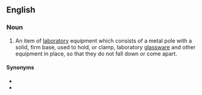 ==English==

===Noun===
{{en-noun}}

# {{lb|en|chemistry}} An item of [[laboratory]] equipment which consists of a metal pole with a solid, firm base, used to hold, or clamp, laboratory [[glassware]] and other equipment in place, so that they do not fall down or come apart.

====Synonyms====
* {{l|en|ring stand}}
* {{l|en|retort stand}}